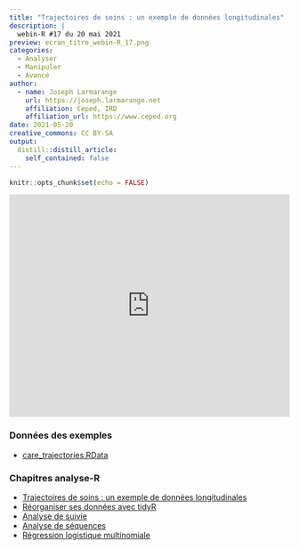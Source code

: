 ```yaml
---
title: "Trajectoires de soins : un exemple de données longitudinales"
description: |
  webin-R #17 du 20 mai 2021
preview: ecran_titre_webin-R_17.png
categories:
  - Analyser
  - Manipuler
  - Avancé
author:
  - name: Joseph Larmarange
    url: https://joseph.larmarange.net
    affiliation: Ceped, IRD
    affiliation_url: https://www.ceped.org
date: 2021-05-20
creative_commons: CC BY-SA
output:
  distill::distill_article:
    self_contained: false
---
```



```r
knitr::opts_chunk$set(echo = FALSE)
```


<iframe width="100%" height="400" src="https://www.youtube.com/embed/JV1Srrg09oI" frameborder="0" allow="accelerometer; autoplay; clipboard-write; encrypted-media; gyroscope; picture-in-picture" allowfullscreen></iframe>

### Données des exemples

- [care_trajectories.RData](http://larmarange.github.io/analyse-R/data/care_trajectories.RData)


### Chapitres analyse-R

- [Trajectoires de soins : un exemple de données longitudinales](https://larmarange.github.io/analyse-R/trajectoires-de-soins.html)
- [Réorganiser ses données avec tidyR](https://larmarange.github.io/analyse-R/reorganiser-ses-donnees-avec-tidyr.html)
- [Analyse de suivie](https://larmarange.github.io/analyse-R/analyse-de-survie.html)
- [Analyse de séquences](https://larmarange.github.io/analyse-R/analyse-de-sequences.html)
- [Régression logistique multinomiale](https://larmarange.github.io/analyse-R/regression-logistique.html#r%C3%A9gression-logistique-multinomiale)

